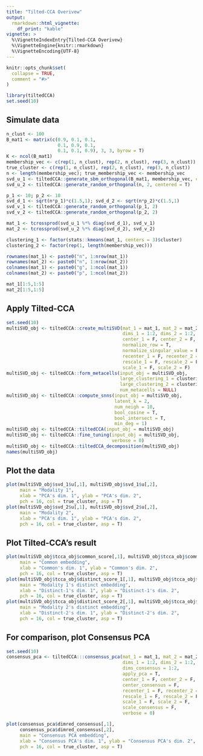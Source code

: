 ```yaml
---
title: "Tilted-CCA Overivew"
output: 
  rmarkdown::html_vignette:
    df_print: "kable"
vignette: >
  %\VignetteIndexEntry{Tilted-CCA Overivew}
  %\VignetteEngine{knitr::rmarkdown}
  %\VignetteEncoding{UTF-8}
---
```


```r
knitr::opts_chunk$set(
  collapse = TRUE,
  comment = "#>"
)
```

```r
library(tiltedCCA)
set.seed(10)
```

## Simulate data

```r
n_clust <- 100
B_mat1 <- matrix(c(0.9, 0.1, 0.1,
                   0.1, 0.9, 0.1,
                   0.1, 0.1, 0.9), 3, 3, byrow = T)
K <- ncol(B_mat1)
membership_vec <- c(rep(1, n_clust), rep(2, n_clust), rep(3, n_clust))
true_cluster <- c(rep(1, n_clust), rep(2, n_clust), rep(3, n_clust))
n <- length(membership_vec); true_membership_vec <- membership_vec
svd_u_1 <- tiltedCCA::generate_sbm_orthogonal(B_mat1, membership_vec, centered = T)[,1:2]
svd_u_2 <- tiltedCCA::generate_random_orthogonal(n, 2, centered = T)

p_1 <- 10; p_2 <- 10
svd_d_1 <- sqrt(n*p_1)*c(1.5,1); svd_d_2 <- sqrt(n*p_2)*c(1.5,1)
svd_v_1 <- tiltedCCA::generate_random_orthogonal(p_1, 2)
svd_v_2 <- tiltedCCA::generate_random_orthogonal(p_2, 2)

mat_1 <- tcrossprod(svd_u_1 %*% diag(svd_d_1), svd_v_1)
mat_2 <- tcrossprod(svd_u_2 %*% diag(svd_d_2), svd_v_2)

clustering_1 <- factor(stats::kmeans(mat_1, centers = 3)$cluster)
clustering_2 <- factor(rep(1, length(membership_vec)))

rownames(mat_1) <- paste0("n", 1:nrow(mat_1))
rownames(mat_2) <- paste0("n", 1:nrow(mat_2))
colnames(mat_1) <- paste0("g", 1:ncol(mat_1))
colnames(mat_2) <- paste0("p", 1:ncol(mat_2))

mat_1[1:5,1:5]
mat_2[1:5,1:5]
```

## Apply Tilted-CCA

```r
set.seed(10)
multiSVD_obj <- tiltedCCA::create_multiSVD(mat_1 = mat_1, mat_2 = mat_2,
                                           dims_1 = 1:2, dims_2 = 1:2,
                                           center_1 = F, center_2 = F,
                                           normalize_row = T,
                                           normalize_singular_value = F,
                                           recenter_1 = F, recenter_2 = F,
                                           rescale_1 = F, rescale_2 = F,
                                           scale_1 = F, scale_2 = F)
multiSVD_obj <- tiltedCCA::form_metacells(input_obj = multiSVD_obj,
                                          large_clustering_1 = clustering_1, 
                                          large_clustering_2 = clustering_2,
                                          num_metacells = NULL)
multiSVD_obj <- tiltedCCA::compute_snns(input_obj = multiSVD_obj,
                                        latent_k = 2,
                                        num_neigh = 10,
                                        bool_cosine = T,
                                        bool_intersect = T,
                                        min_deg = 1)
multiSVD_obj <- tiltedCCA::tiltedCCA(input_obj = multiSVD_obj)
multiSVD_obj <- tiltedCCA::fine_tuning(input_obj = multiSVD_obj,
                                       verbose = 0)
multiSVD_obj <- tiltedCCA::tiltedCCA_decomposition(multiSVD_obj)
names(multiSVD_obj)
```

## Plot the data

```r
plot(multiSVD_obj$svd_1$u[,1], multiSVD_obj$svd_1$u[,2],
     main = "Modality 1",
     xlab = "PCA's dim. 1", ylab = "PCA's dim. 2",
     pch = 16, col = true_cluster, asp = T)
plot(multiSVD_obj$svd_2$u[,1], multiSVD_obj$svd_2$u[,2],
     main = "Modality 2",
     xlab = "PCA's dim. 1", ylab = "PCA's dim. 2",
     pch = 16, col = true_cluster, asp = T)
```


## Plot Tilted-CCA's result

```r
plot(multiSVD_obj$tcca_obj$common_score[,1], multiSVD_obj$tcca_obj$common_score[,2],
     main = "Common embedding",
     xlab = "Common's dim. 1", ylab = "Common's dim. 2",
     pch = 16, col = true_cluster, asp = T)
plot(multiSVD_obj$tcca_obj$distinct_score_1[,1], multiSVD_obj$tcca_obj$distinct_score_1[,2],
     main = "Modality 1's distinct embedding",
     xlab = "Distinct-1's dim. 1", ylab = "Distinct-1's dim. 2",
     pch = 16, col = true_cluster, asp = T)
plot(multiSVD_obj$tcca_obj$distinct_score_2[,1], multiSVD_obj$tcca_obj$distinct_score_2[,2],
     main = "Modality 2's distinct embedding",
     xlab = "Distinct-2's dim. 1", ylab = "Distinct-2's dim. 2",
     pch = 16, col = true_cluster, asp = T)
```

## For comparison, plot Consensus PCA

```r
set.seed(10)
consensus_pca <- tiltedCCA:::consensus_pca(mat_1 = mat_1, mat_2 = mat_2,
                                           dims_1 = 1:2, dims_2 = 1:2,
                                           dims_consensus = 1:2,
                                           apply_pca = T,
                                           center_1 = F, center_2 = F,
                                           center_consensus = F,
                                           recenter_1 = F, recenter_2 = F,
                                           rescale_1 = F, rescale_2 = F,
                                           scale_1 = F, scale_2 = F,
                                           scale_consensus = F,
                                           verbose = 0)

plot(consensus_pca$dimred_consensus[,1],
     consensus_pca$dimred_consensus[,2],
     main = "Consensus PCA embedding",
     xlab = "Consensus PCA's dim. 1", ylab = "Consensus PCA's dim. 2",
     pch = 16, col = true_cluster, asp = T)
```

